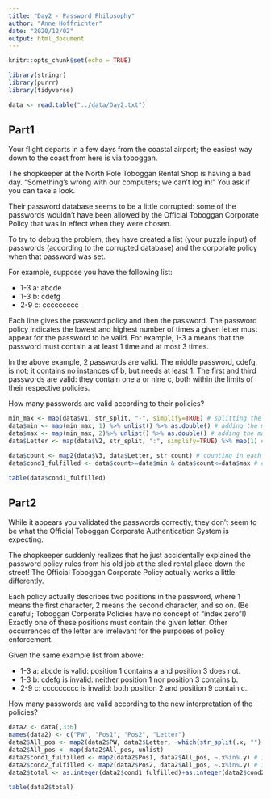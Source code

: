 ```yaml
---
title: "Day2 - Password Philosophy"
author: "Anne Hoffrichter"
date: "2020/12/02"
output: html_document
---
```


```r
knitr::opts_chunk$set(echo = TRUE)
```

```r
library(stringr)
library(purrr)
library(tidyverse)
```


```r
data <- read.table("../data/Day2.txt")
```

## Part1

Your flight departs in a few days from the coastal airport; the easiest way down to the coast from here is via toboggan.

The shopkeeper at the North Pole Toboggan Rental Shop is having a bad day. "Something's wrong with our computers; we can't log in!" You ask if you can take a look.

Their password database seems to be a little corrupted: some of the passwords wouldn't have been allowed by the Official Toboggan Corporate Policy that was in effect when they were chosen.

To try to debug the problem, they have created a list (your puzzle input) of passwords (according to the corrupted database) and the corporate policy when that password was set.

For example, suppose you have the following list:

- 1-3 a: abcde
- 1-3 b: cdefg
- 2-9 c: ccccccccc

Each line gives the password policy and then the password. The password policy indicates the lowest and highest number of times a given letter must appear for the password to be valid. For example, 1-3 a means that the password must contain a at least 1 time and at most 3 times.

In the above example, 2 passwords are valid. The middle password, cdefg, is not; it contains no instances of b, but needs at least 1. The first and third passwords are valid: they contain one a or nine c, both within the limits of their respective policies.

How many passwords are valid according to their policies?

```r
min_max <- map(data$V1, str_split, "-", simplify=TRUE) # splitting the string to get the two single numbers
data$min <- map(min_max, 1) %>% unlist() %>% as.double() # adding the min number to the data frame
data$max <- map(min_max, 2)%>% unlist() %>% as.double() # adding the max number to the data frame
data$Letter <- map(data$V2, str_split, ":", simplify=TRUE) %>% map(1) # adding the letter that should be tested for
```

```r
data$count <- map2(data$V3, data$Letter, str_count) # counting in each string the letter that should be tested for
data$cond1_fulfilled <- data$count>=data$min & data$count<=data$max # checking for which password both conditions are true

table(data$cond1_fulfilled)
```

## Part2 

While it appears you validated the passwords correctly, they don't seem to be what the Official Toboggan Corporate Authentication System is expecting.

The shopkeeper suddenly realizes that he just accidentally explained the password policy rules from his old job at the sled rental place down the street! The Official Toboggan Corporate Policy actually works a little differently.

Each policy actually describes two positions in the password, where 1 means the first character, 2 means the second character, and so on. (Be careful; Toboggan Corporate Policies have no concept of "index zero"!) Exactly one of these positions must contain the given letter. Other occurrences of the letter are irrelevant for the purposes of policy enforcement.

Given the same example list from above:

- 1-3 a: abcde is valid: position 1 contains a and position 3 does not.
- 1-3 b: cdefg is invalid: neither position 1 nor position 3 contains b.
- 2-9 c: ccccccccc is invalid: both position 2 and position 9 contain c.

How many passwords are valid according to the new interpretation of the policies?

```r
data2 <- data[,3:6]
names(data2) <- c("PW", "Pos1", "Pos2", "Letter")
data2$All_pos <- map2(data2$PW, data2$Letter, ~which(str_split(.x, "")[[1]]==.y))
data2$All_pos <- map(data2$All_pos, unlist)
data2$cond1_fulfilled <- map2(data2$Pos1, data2$All_pos, ~.x%in%.y) # is the first condition fulfilled?
data2$cond2_fulfilled <- map2(data2$Pos2, data2$All_pos, ~.x%in%.y) # is the second condition fulfilled?
data2$total <- as.integer(data2$cond1_fulfilled)+as.integer(data2$cond2_fulfilled) # are none, one or both conditions fulfilled?

table(data2$total)
```


